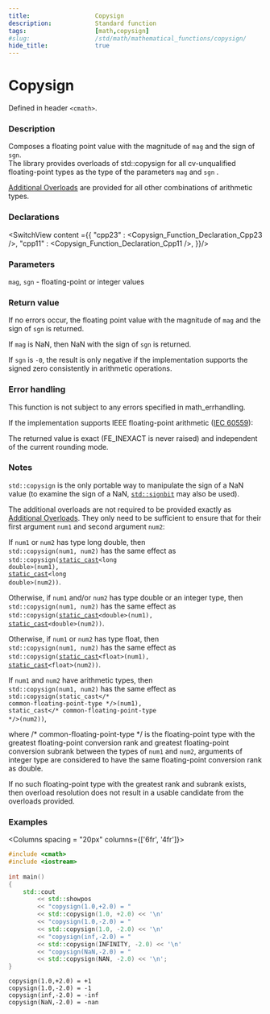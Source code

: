 ```yaml
---
title:                  Copysign
description:            Standard function
tags:                   [math,copysign]
#slug:                  /std/math/mathematical_functions/copysign/
hide_title:             true
---
```




# Copysign

Defined in header `<cmath>`.

### Description

Composes a floating point value with the magnitude of `mag` and the sign of `sgn`. <br/>
<Since v='cpp23'>The library provides overloads of std::copysign for all cv-unqualified floating-point types as the type of the parameters <code>mag</code> and <code>sgn</code> </Since>. <br/>

&#8203;<a href='#declarations'>Additional Overloads</a> are provided for all other combinations of arithmetic types.

### Declarations

<SwitchView content ={{
    "cpp23" : <Copysign_Function_Declaration_Cpp23 />,
    "cpp11" : <Copysign_Function_Declaration_Cpp11 />,
}}/>

### Parameters
 
`mag`, `sgn` - floating-point or integer values

### Return value

If no errors occur, the floating point value with the magnitude of `mag` and the sign of `sgn` is returned.

If `mag` is NaN, then NaN with the sign of `sgn` is returned.

If `sgn` is `-0`, the result is only negative if the implementation supports the signed zero consistently in arithmetic operations.

### Error handling

This function is not subject to any errors specified in math_errhandling.

If the implementation supports IEEE floating-point arithmetic (<a href='https://www.iso.org/standard/80985.html'>IEC 60559</a>):

The returned value is exact (FE_INEXACT is never raised) and independent of the current rounding mode.

### Notes

`std::copysign` is the only portable way to manipulate the sign of a NaN value (to examine the sign of a NaN, <a href='/docs/std/math/mathematical_functions/signbit'><code>std::signbit</code></a> may also be used).

The additional overloads are not required to be provided exactly as <a href='#declarations'>Additional Overloads</a>. 
They only need to be sufficient to ensure that for their first argument `num1` and second argument `num2`:

If `num1` or `num2` has type <span class='col-lb'>long double</span>, then <br/>
`std::copysign(num1, num2)` has the same effect as  <br/>
&#8203;<code>std::copysign(<a href='/docs/std/lang-support/static_cast'>static_cast</a>&lt;<span class='col-lb'>long double</span>&gt;(num1), <a href='/docs/std/lang-support/static_cast'>static_cast</a>&lt;<span class='col-lb'>long double</span>&gt;(num2))</code>.

Otherwise, if `num1` and/or `num2` has type <span class='col-lb'>double</span> or an integer type, then  <br/>
`std::copysign(num1, num2)` has the same effect as  <br/>
&#8203;<code>std::copysign(<a href='/docs/std/lang-support/static_cast'>static_cast</a>&lt;<span class='col-lb'>double</span>&gt;(num1), <a href='/docs/std/lang-support/static_cast'>static_cast</a>&lt;<span class='col-lb'>double</span>&gt;(num2))</code>.

&#8203;<Until v='cpp23' block>Otherwise, if `num1` or `num2` has type <span class='col-lb'>float</span>, then  <br/>
`std::copysign(num1, num2)` has the same effect as  <br/>
&#8203;<code>std::copysign(<a href='/docs/std/lang-support/static_cast'>static_cast</a>&lt;<span class='col-lb'>float</span>&gt;(num1), <a href='/docs/std/lang-support/static_cast'>static_cast</a>&lt;<span class='col-lb'>float</span>&gt;(num2))</code>.</Until>

If `num1` and `num2` have arithmetic types, then  <br/>
`std::copysign(num1, num2)` has the same effect as  <br/> <code>std::copysign(static_cast&lt;<span class='col-d'>/\* common-floating-point-type \*/</span>&gt;(num1), static_cast&lt;<span class='col-d'>/\* common-floating-point-type \*/</span>&gt;(num2))</code>, 

where <span class='col-d'>/\* common-floating-point-type \*/</span> is the floating-point type with the greatest floating-point conversion rank and greatest floating-point 
conversion subrank between the types of `num1` and `num2`, arguments of integer type are considered to have the same floating-point conversion rank as <span class='col-lb'>double</span>.

If no such floating-point type with the greatest rank and subrank exists, then overload resolution does not result in a usable candidate from the overloads provided.

### Examples

<Columns spacing = "20px" columns={['6fr', '4fr']}>
<div>

```cpp
#include <cmath>
#include <iostream>
 
int main()
{
    std::cout 
        << std::showpos
        << "copysign(1.0,+2.0) = " 
        << std::copysign(1.0, +2.0) << '\n'
        << "copysign(1.0,-2.0) = " 
        << std::copysign(1.0, -2.0) << '\n'
        << "copysign(inf,-2.0) = " 
        << std::copysign(INFINITY, -2.0) << '\n'
        << "copysign(NaN,-2.0) = " 
        << std::copysign(NAN, -2.0) << '\n';
}

```

</div><div>

```plaintext title="Result"
copysign(1.0,+2.0) = +1
copysign(1.0,-2.0) = -1
copysign(inf,-2.0) = -inf
copysign(NaN,-2.0) = -nan
```

</div>
</Columns>